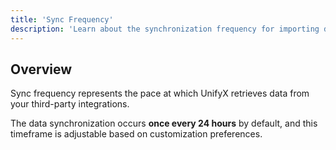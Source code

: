 ```yaml
---
title: 'Sync Frequency'
description: 'Learn about the synchronization frequency for importing data from external sources into UnifyX.'
---
```


## Overview

Sync frequency represents the pace at which UnifyX retrieves data from your third-party integrations.

The data synchronization occurs **once every 24 hours** by default, and this timeframe is adjustable based on customization preferences.